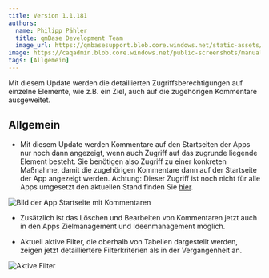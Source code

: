 ---
title: Version 1.1.181
authors:
  name: Philipp Pähler
  title: qmBase Development Team
  image_url: https://qmbasesupport.blob.core.windows.net/static-assets/img/persons/paehler_round.png
image: https://caqadmin.blob.core.windows.net/public-screenshots/manual-screenshots/Screenshot2022-09-28_training_ConfirmAttendance.png
tags: [Allgemein]
---

Mit diesem Update werden die detaillierten Zugriffsberechtigungen auf einzelne Elemente, wie z.B. ein Ziel, auch auf die zugehörigen Kommentare ausgeweitet.

<!--truncate-->

## Allgemein

- Mit diesem Update werden Kommentare auf den Startseiten der Apps nur noch dann angezeigt, wenn auch Zugriff auf das zugrunde liegende Element besteht.
  Sie benötigen also Zugriff zu einer konkreten Maßnahme, damit die zugehörigen Kommentare dann auf der Startseite der App angezeigt werden.
  Achtung: Dieser Zugriff ist noch nicht für alle Apps umgesetzt den aktuellen Stand finden Sie [hier](/docs/faqs/56/#feingliedriger-zugriff).

![Bild der App Startseite mit Kommentaren](https://caqadmin.blob.core.windows.net/public-screenshots/manual-screenshots/2022-11-09-commentFeed.png)

- Zusätzlich ist das Löschen und Bearbeiten von Kommentaren jetzt auch in den Apps Zielmanagement und Ideenmanagement möglich.

- Aktuell aktive Filter, die oberhalb von Tabellen dargestellt werden, zeigen jetzt detailliertere Filterkriterien als in der Vergangenheit an.

![Aktive Filter](https://caqadmin.blob.core.windows.net/public-screenshots/manual-screenshots/2022-11-09-activeFilters.png)
